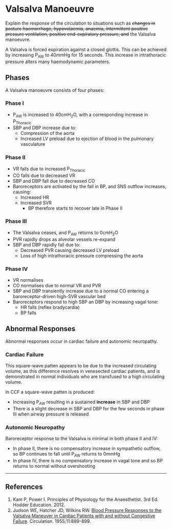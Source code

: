 # Valsalva Manoeuvre

:::CICM
Explain the response of the circulation to situations such as ~~changes in posture haemorrhage, hypovolaemia, anaemia, intermittent positive pressure ventilation, positive end-expiratory pressure, and~~ the Valsalva manoeuvre.
:::

A Valsalva is forced expiration against a closed glottis. This can be achieved by increasing P~AW~ to 40mmHg for 15 seconds. This increase in intrathoracic pressure alters many haemodynamic parameters.

## Phases

A Valsalva manoeuvre consists of four phases:

### Phase I

* P~AW~ is increased to 40cmH~2~O, with a corresponding increase in P~Thoracic~
* SBP and DBP increase due to:
    * Compression of the aorta
    * Increased LV preload due to ejection of blood in the pulmonary vasculature

### Phase II

* VR falls due to increased P~Thoracic~
* CO falls due to decreased VR
* SBP and DBP fall due to decreased CO
* Baroreceptors are activated by the fall in BP, and SNS outflow increases, causing:
    * Increased HR
    * Increased SVR
        * BP therefore starts to recover late in Phase II

### Phase III

* The Valsalva ceases, and P~AW~ returns to 0cmH~2~O
* PVR rapidly drops as alveolar vessels re-expand
* SBP and DBP rapidly fall due to:
    * Decreased PVR causing decreased LV preload
    * Loss of high intrathoracic pressure compressing the aorta

### Phase IV

* VR normalises
* CO normalises due to normal VR and PVR
* SBP and DBP transiently increase due to a normal CO entering a baroreceptor-driven high-SVR vascular bed
* Baroreceptors respond to high SBP an DBP by increasing vagal tone:
    * HR falls (reflex bradycardia)
    * BP falls

## Abnormal Responses

Abnormal responses occur in cardiac failure and autonomic neuropathy.

### Cardiac Failure

::: column-margin
This square-wave patten appears to be due to the increased circulating volume, as this difference resolves in venesected cardiac patients, and is demonstrated in normal individuals who are transfused to a high circulating volume.
:::

In CCF a square-wave patten is produced:

* Increasing P~AW~ resulting in a sustained **increase** in SBP and DBP
* There is a slight decrease in SBP and DBP for the few seconds in phase III when airway pressure is released

### Autonomic Neuropathy

Baroreceptor response to the Valsalva is minimal in both phase II and IV:

* In phase II, there is no compensatory increase in sympathetic outflow, so BP continues to fall until P~AW~ returns to 0mmHg
* In phase IV, there is no compensatory increase in vagal tone and so BP returns to normal without overshooting

---

## References

1. Kam P, Power I. Principles of Physiology for the Anaesthetist. 3rd Ed. Hodder Education. 2012.
2. Judson WE, Hatcher JD, Wilkins RW. [Blood Pressure Responses to the Valsalva Maneuver in Cardiac Patients with and without Congestive Failure](http://circ.ahajournals.org/content/11/6/889). Circulation. 1955;11:889-899.